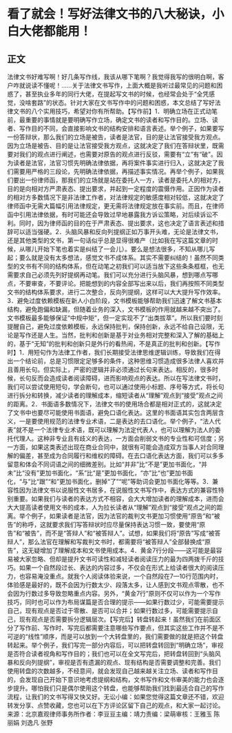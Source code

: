 # 看了就会！写好法律文书的八大秘诀，小白大佬都能用！
## 正文
法律文书好难写啊！好几条写作线，我该从哪下笔啊？我觉得我写的很明白啊，客户咋就说读不懂呢！……关于法律文书写作，上面大概是我听过最常见的问题和困惑了，甚至执业多年的同行大佬，在提起写文书的时候，也经常会处于“全凭感觉，没啥套路”的状态。针对大家在文书写作中的问题和困惑，本文总结了写好法律文书的八个实用技巧，希望对你有所帮助。【写作前】1．明确立场在正式动笔前，最重要的事情就是要明确写作立场，确定文书的读者和写作目的。立场、读者、写作目的不同，会直接影响文书的结构安排和语言表述。举个例子，如果要写一份答辩状，那么我们的立场是被告，读者是法官，目的是让法官接受我方观点。因为立场是被告、目的是让法官接受我方观点，这就决定了我们在答辩状里，既需要对我们的观点进行阐述，也需要对原告的观点进行反驳，需要有“立”有“破”。因为读者是法官，法官习惯先明确法律依据，再将案件事实进行归入，这就决定了我们需要用严格的三段论，先明确法律依据，再描述事实情况。再举个例子，如果我们要出一份律师函，那我们的立场就是站在委托人一方，读者是委托人的相对方，目的是向相对方严肃表态、提出要求，并起到一定程度的震慑作用。正因作为读者的相对方多数情况下是非法律工作者，对法律规定的敏感度相对较低，这就决定了律师函中无需大篇幅引用法律规定，更无需将法律规定放在事实前。而且，在律师函中引用法律依据，有时可能还会导致过早地暴露我方诉讼策略，对后续诉讼不利。同时，因为律师函的目的在于严肃表态、提出要求，这也决定了语言表述和措辞可以适当强硬。2．头脑风暴和反向列提纲正如万事开头难，无论是法律文书，还是其他类型的文书，第一句话似乎总是显得很难产（比如我在写这篇文章的时候，从哪儿开始下笔也着实是纠结了一会儿）。要么是想法很多，不知从哪儿写起；要么就是没有太多想法，感觉文书不成体系。其实不需要纠结的！虽然不同类型的文书有不同的结构体系，但在动笔之初我们可以适当放下这些条条框框，也无需要求自己必须先列好提纲再动笔。我们可以充分进行头脑风暴，想到哪点写哪点，不要审查，不要评论。把能想到的内容全部写出来以后，我们再按照不同类型文书的结构体系要求，进行二次整合，反向列提纲，这样可以大大提升写作效率。3．避免过度依赖模板在新人小白阶段，文书模板能够帮助我们迅速了解文书基本结构，避免跑偏和缺漏，但随着业务的深入，文书模板的作用就越来越不突出了。文书模板最多能够保证“中规中矩”，但一定实现不了“出类拔萃”。所以我们要时刻提醒自己，避免过度依赖模板，永远保持批判，保持创新，永远不给自己设限，无论是写作还是人生。当然，批判和创新是基于对业务相对完整和深入了解的基础上的，基于“无知”的批判和创新只是外行的看热闹，不是真正的批判和创新。【写作时】1．用短句作为法律工作者，我们长期接受法律思维逻辑训练，导致我们在得出一个结论前，总是习惯限定足够多的条件，这种思维习惯造成很多法律人喜欢并且善用长句。但实际上，严密的逻辑并非必须通过长句来表达。相反的，很多时候，长句反而会造成读者阅读障碍，进而影响观点的表达。所以在写法律文书时，我们可以尝试使用短句，学会断句，也可以通过使用小标题、序号等方式，将长句进行拆分和转换，减少读者的理解成本，缩短读者从“理解”观点到“接受”观点之间的距离。2．书面语多数情况下，法律文书的使用场合都是相对正式的，这就决定了文书中也要尽可能使用书面语，避免口语化表达。这里的书面语其实包含两层含义，一是要使用规范的法律专业术语，二是表达的去口语化。举个例子，“法人代表”就不是一个法律专业术语，既可以理解为法定代表人，也可以理解为法人的委托代理人。这种非专业且有歧义的表达，一方面会削弱文书的专业性和可信度；另一方面，如果这类表述出现在商业合同中，就很有可能会造成双方当事人对合同理解的偏差，甚至成为合同履行和维权的障碍。在去口语化表达方面，我们可以多多留意和体会不同词语之间的细微差别。比如“并非”比“不是”更加书面化，“并未”比“没有”更加书面化，“系”比“是”更加书面化，“亦”比“也”更加书面化，“与”比“跟”“和”更加书面化，删掉“了”“呢”等助词会更加书面化等等。3．兼容性因为法律文书以说服性文书居多，在说服性文书写作中，表达方式的兼容性特别重要。如果我们与读者的表达方式不相容，会大大增加读者的理解成本，进而会大大提高读者使用文书的成本，人为拉长读者从“理解”观点到“接受”观点之间的距离。举个例子，如果读者是法官，因为法官的裁判文书更加习惯使用“原告”和“被告”的称呼，这就要求我们写答辩状时应尽量保持表达习惯一致，要使用“原告”和“被告”，而不是“答辩人”和“被答辩人”。试想，如果我们将“原告”写成“被答辩人”，那么法官在理解和写裁判文书时，都需要将“被答辩人”全部替换成“原告”，这无疑增加了理解成本和文书使用成本。4．黄金7行分段——这可能是最容易被大家忽略、但却是提升文书可读性和减轻读者阅读压力的最为四两拨千斤的技巧。如果一个自然段过长、表达的内容过多，不仅会在形式上给读者很大的阅读压力，也容易淹没重点。就我个人阅读体验来说，一个自然段在7—10行范围内时，体验感是最好的，既不会因为行数太少、段落太多，让人感到文书观点零散，也不会因为行数过多导致忽略重点内容。另外，“黄金7行”原则不仅可以作为一个写作技巧，同时也可以作为布局谋篇是否合理的提示——如果行数过少，可能需要提示自己，现有观点是否过于零散、是否可以合并；如果行数过多，可能需要提示自己，现有观点是否需要拆分逻辑层次。【写完后】转盘转起来！虽然我们在前面区分了写作前、写作时、写完后都需要注意哪些写作要点，但其实这些工作并不是不可逆的“线性”顺序，而是可以放到一个大转盘里的，我们需要做的就是把这个转盘转起来。举个例子，我们写完一部分内容后，可以把转盘转回到“明确立场”，审视是否符合读者视角和写作目的；我们也可以在全文写完后，把转盘转回到“头脑风暴和反向列提纲”，审视是否有遗漏的观点、现有结构是否需要调整和完善。我们使用转盘的次数越多，不经意间，就会发现自己越来越关注立场、读者和写作目的，会发现自己开始下意识地考虑提纲和结构，文书写作和文书审美的能力也会逐步提升。哪怕我们只是偶尔使用这个转盘，也能够帮助我们找到最适合自己的写作流程，让我们的文书写得又快又好。无讼小编：如果您觉得这篇文章还不错，欢迎转发分享、点赞收藏，您也可以在下方评论区留下自己的观点，和大家一起讨论。来源：北京嘉观律师事务所作者：李豆豆主编：靖力责编：梁萌审核：王雅玉 陈丽娟 刘逸凡 张野